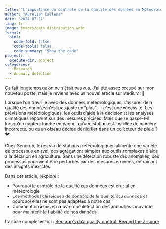 ```yaml
---
title: "L'importance du controle de la qualité des données en Météorologie"
author: "Aurelien Callens"
date: "2024-07-17"
lang: fr
image: images/data_distribution.webp
format: 
  html:
    code-fold: false
    code-tools: false
    code-summary: "Show the code"
project:
  execute-dir: project
categories:
  - Research
  - Anomaly detection
---
```


Ça fait longtemps qu'on ne s'était pas vus. J'ai été assez occupé sur mon nouveau poste, mais je reviens avec un nouvel article sur Medium! 🚀

Lorsque l'on travaille avec des données météorologiques, s'assurer  dela qualité des données n'est pas juste un "plus" — c'est une nécessité. Les prévisions météorologiques, les outils d'aide à la décision et les analyses climatiques reposent sur des mesures précises. Mais que se passe-t-il lorsqu'un capteur tombe en panne, qu'une station est installée de manière incorrecte, ou qu'un oiseau décide de nidifier dans un collecteur de pluie ? 🐦

Chez Sencrop, le réseau de stations météorologiques alimente une variété de processus en aval, des agrégations simples aux outils complexes d'aide à la décision en agriculture. Sans une détection robuste des anomalies, ces processus pourraient être perturbés par des mesures erronées, entraînant des insights inexactes.

Dans cet article, j'explore :

- Pourquoi le contrôle de la qualité des données est crucial en météorologie
- Les méthodes classiques de contrôle de la qualité des données et pourquoi elles ne sont pas adaptées à notre cas
- Comment on a mis en œuvre une détection des anomalies innovante pour maintenir la fiabilité de nos données

L'article complet est ici : 
[Sencrop’s data quality control: Beyond the Z-score](https://medium.com/science-engineering-at-sencrop/sencrops-data-quality-control-beyond-the-z-score-67f59397a359)